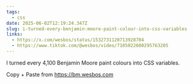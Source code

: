 ```yaml
---
tags:
  - css
date: 2025-06-02T12:19:24.347Z
slug: i-turned-every-benjamin-moore-paint-colour-into-css-variables
links:
  - https://x.com/wesbos/status/1532731120713928704
  - https://www.tiktok.com/@wesbos/video/7105022600295763205
---
```


I turned every 4,100 Benjamin Moore paint colours into CSS variables.

Copy + Paste from https://bm.wesbos.com
